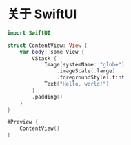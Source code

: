 
# 关于 SwiftUI

<ScreenshotBlock src={HelloWorldImage}>

```swift
import SwiftUI

struct ContentView: View {
    var body: some View {
        VStack {
            Image(systemName: "globe")
                .imageScale(.large)
                .foregroundStyle(.tint
            Text("Hello, world!")
        }
        .padding()
    }
}

#Preview {
    ContentView()
}
```

</ScreenshotBlock>
